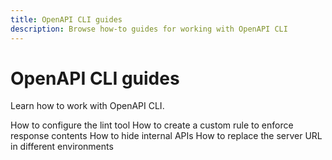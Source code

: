 ```yaml
---
title: OpenAPI CLI guides
description: Browse how-to guides for working with OpenAPI CLI
---
```



# OpenAPI CLI guides

Learn how to work with OpenAPI CLI.

<div>
  <Flex justifyContent="space-between" flexWrap="wrap">
    <WideTile to="./lint.md" header="Managing the lint configuration">
      How to configure the lint tool
    </WideTile>
    <WideTile to="./response-contains-property.md" header="Enforcing response contents">
      How to create a custom rule to enforce response contents
    </WideTile>
    <WideTile to="./hide-apis.md" header="Hiding internal APIs">
      How to hide internal APIs
    </WideTile>
    <WideTile to="./replace-server-url.md" header="Replacing the server URL">
      How to replace the server URL in different environments
    </WideTile>
  </Flex>
</div>
